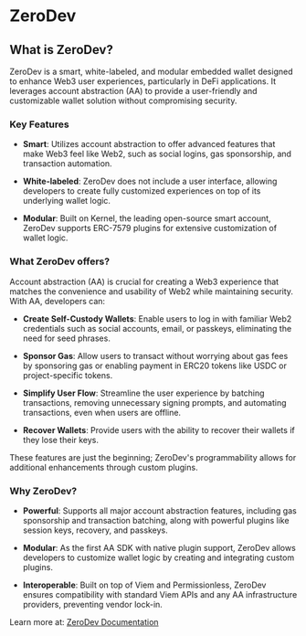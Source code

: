 # ZeroDev

## What is ZeroDev?

ZeroDev is a smart, white-labeled, and modular embedded wallet designed to enhance Web3 user experiences, particularly in DeFi applications. It leverages account abstraction (AA) to provide a user-friendly and customizable wallet solution without compromising security.

### Key Features

- **Smart**: Utilizes account abstraction to offer advanced features that make Web3 feel like Web2, such as social logins, gas sponsorship, and transaction automation.

- **White-labeled**: ZeroDev does not include a user interface, allowing developers to create fully customized experiences on top of its underlying wallet logic.

- **Modular**: Built on Kernel, the leading open-source smart account, ZeroDev supports ERC-7579 plugins for extensive customization of wallet logic.

### What ZeroDev offers?

Account abstraction (AA) is crucial for creating a Web3 experience that matches the convenience and usability of Web2 while maintaining security. With AA, developers can:

- **Create Self-Custody Wallets**: Enable users to log in with familiar Web2 credentials such as social accounts, email, or passkeys, eliminating the need for seed phrases.

- **Sponsor Gas**: Allow users to transact without worrying about gas fees by sponsoring gas or enabling payment in ERC20 tokens like USDC or project-specific tokens.

- **Simplify User Flow**: Streamline the user experience by batching transactions, removing unnecessary signing prompts, and automating transactions, even when users are offline.

- **Recover Wallets**: Provide users with the ability to recover their wallets if they lose their keys.

These features are just the beginning; ZeroDev's programmability allows for additional enhancements through custom plugins.

### Why ZeroDev?

- **Powerful**: Supports all major account abstraction features, including gas sponsorship and transaction batching, along with powerful plugins like session keys, recovery, and passkeys.

- **Modular**: As the first AA SDK with native plugin support, ZeroDev allows developers to customize wallet logic by creating and integrating custom plugins.

- **Interoperable**: Built on top of Viem and Permissionless, ZeroDev ensures compatibility with standard Viem APIs and any AA infrastructure providers, preventing vendor lock-in.

Learn more at: [ZeroDev Documentation](https://docs.zerodev.app/)
